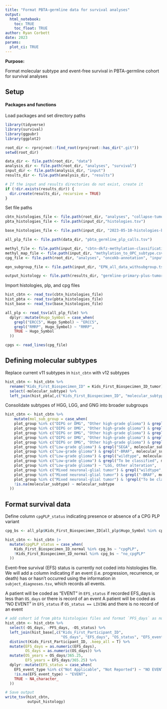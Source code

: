 ```yaml
---
title: "Format PBTA-germline data for survival analyses"
output: 
  html_notebook:
    toc: TRUE
    toc_float: TRUE
author: Ryan Corbett
date: 2023
params:
  plot_ci: TRUE
---
```


**Purpose:** 

Format molecular subtype and event-free survival in PBTA-germline cohort for survival analyses

## Setup

#### Packages and functions

Load packages and set directory paths
```r
library(tidyverse)
library(survival)
library(ggpubr)
library(ggplot2)

root_dir <- rprojroot::find_root(rprojroot::has_dir(".git"))
setwd(root_dir)

data_dir <- file.path(root_dir, "data")
analysis_dir <- file.path(root_dir, "analyses", "survival")
input_dir <- file.path(analysis_dir, "input")
results_dir <- file.path(analysis_dir, "results")

# If the input and results directories do not exist, create it
if (!dir.exists(results_dir)) {
  dir.create(results_dir, recursive = TRUE)
}
```

Set file paths
```r
cbtn_histologies_file <- file.path(root_dir, "analyses", "collapse-tumor-histologies", "results", "germline-primary-plus-tumor-histologies-plot-groups-clin-meta.tsv")
pbta_histologies_file <- file.path(input_dir,"histologies.tsv")

base_histologies_file <- file.path(input_dir, "2023-05-10-histologies-base-adapt.tsv")

all_plp_file <- file.path(data_dir, "pbta_germline_plp_calls.tsv")

methyl_file <- file.path(input_dir, "cbtn-dkfz-methylation-classification.csv")
methyl_map_file <- file.path(input_dir, "methylation_to_OPC_subtype.csv")
cpg_file <- file.path(root_dir, "analyses", "oncokb-annotation", "input", "cpg.txt")

epn_subgroup_file <- file.path(input_dir, "EPN_all_data_withsubgroup.tsv")

output_histology <- file.path(results_dir, "germline-primary-plus-tumor-histologies-plot-groups-clin-meta-subtype.tsv")
```

Import histologies, plp, and cpg files
```r
hist_cbtn <- read_tsv(cbtn_histologies_file)
hist_pbta <- read_tsv(pbta_histologies_file)
hist_base <- read_tsv(base_histologies_file)

all_plp <- read_tsv(all_plp_file) %>%
  dplyr::mutate(Hugo_Symbol = case_when(
    grepl("ERCC5", Hugo_Symbol) ~ "ERCC5",
    grepl("RMRP", Hugo_Symbol) ~ "RMRP", 
    TRUE ~ Hugo_Symbol
  ))

cpgs <- read_lines(cpg_file)
```

## Defining molecular subtypes

Replace current v11 subtypes in `hist_cbtn` with v12 subtypes
```r
hist_cbtn <- hist_cbtn %>%
  rename("Kids_First_Biospecimen_ID" = Kids_First_Biospecimen_ID_tumor) %>%
  select(-molecular_subtype) %>%
  left_join(hist_pbta[,c("Kids_First_Biospecimen_ID", "molecular_subtype")])
```

Consolidate subtypes of HGG, LGG, and GNG into broader subgroups
```r
hist_cbtn <- hist_cbtn %>%
    mutate(mol_sub_group = case_when(
    plot_group %in% c("DIPG or DMG", "Other high-grade glioma") & grepl("wildtype", molecular_subtype) ~ "HGG, H3 WT",
    plot_group %in% c("DIPG or DMG", "Other high-grade glioma") & grepl("K28", molecular_subtype) ~ "DMG, H3 K28",
    plot_group %in% c("DIPG or DMG", "Other high-grade glioma") & grepl("G35", molecular_subtype) ~ "DHG, H3 G35",
    plot_group %in% c("DIPG or DMG", "Other high-grade glioma") & grepl("IHG", molecular_subtype) ~ "IHG",
    plot_group %in% c("DIPG or DMG", "Other high-grade glioma") & grepl("IDH", molecular_subtype) ~ "HGG, IDH",
    plot_group %in% c("Low-grade glioma") & grepl("SEGA", molecular_subtype) ~ "SEGA",
    plot_group %in% c("Low-grade glioma") & grepl("-BRAF", molecular_subtype) ~ "LGG, BRAF fusion",
    plot_group %in% c("Low-grade glioma") & grepl("wildtype", molecular_subtype) ~ "LGG, WT",
    plot_group %in% c("Low-grade glioma") & grepl("To be classified", molecular_subtype) ~ "LGG, To be classified",
    plot_group %in% c("Low-grade glioma") ~ "LGG, Other alteration",
    plot_group %in% c("Mixed neuronal-glial tumor") & grepl("wildtype", molecular_subtype) ~ "GNG/GNT, WT",
    plot_group %in% c("Mixed neuronal-glial tumor") & grepl("-BRAF", molecular_subtype) ~ "GNG/GNT, BRAF fusion",
    plot_group %in% c("Mixed neuronal-glial tumor") & !grepl("To be classified", molecular_subtype) ~ "GNG/GNT, Other alteration",
    !is.na(molecular_subtype) ~ molecular_subtype
  ))
```

## Format survival data

Define column `cpgPLP_status` indicating presence or absence of a CPG PLP variant

```r
cpg_bs <- all_plp$Kids_First_Biospecimen_ID[all_plp$Hugo_Symbol %in% cpgs]

hist_cbtn <- hist_cbtn |>
  mutate(cpgPLP_status = case_when(
    Kids_First_Biospecimen_ID_normal %in% cpg_bs ~ "cpgPLP",
    !Kids_First_Biospecimen_ID_normal %in% cpg_bs ~ "no_cpgPLP"
  ))
```

Event-free survival (EFS) status is currently not coded into histologies file. We will add a column indicating if an event (i.e. progression, recurrence, or death) has or hasn't occurred using the information in `subject_diagnoses.tsv`, which records all events. 

A patient will be coded as "EVENT" in `EFS_status` if recorded EFS_days is less than `OS_days` or there is record of an event
A patient will be coded as "NO EVENT" in `EFS_status` if `OS_status == LIVING` and there is no record of an event

```r
# add cohort id from pbta histologies files and format `PFS_days` as numeric
hist_cbtn <- hist_cbtn %>%
  select(-OS_days, -PFS_days, -OS_status) %>%
  left_join(hist_base[,c("Kids_First_Participant_ID",
                         "OS_days", "EFS_days", "OS_status", "EFS_event_type")]) %>%
  distinct(Kids_First_Participant_ID, .keep_all = T) %>%
  mutate(EFS_days = as.numeric(EFS_days),
         OS_days = as.numeric(OS_days)) %>%
  mutate(OS_years = OS_days/365.25,
         EFS_years = EFS_days/365.25) %>%
  dplyr::mutate(EFS_status = case_when(
    EFS_event_type %in% c("Not Applicable", "Not Reported") ~ "NO EVENT",
    !is.na(EFS_event_type) ~ "EVENT",
    TRUE ~ NA_character_
  ))

# Save output
write_tsv(hist_cbtn,
          output_histology)
```
